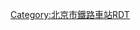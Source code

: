 {{Routemap|title=牛栏山站|inline=<includeonly>yes</includeonly>|map=
\\CONTg\CONTg~~[[京承铁路]][[下行线|下]]、[[上行线]][[承德站]]方向
\\STRg\STRf
\BS\STR\STR
\\\ENDEa+BSa!~STRc2\ABZg3\STR\STRc2\LSTR3+1
\\\ABZg+1\ABZg2!~STRc4\STR!~STRc3\STR+1\STRc4
\\\STR+BSr\STR!~STRc1\ABZg+4!~STRc2\ABZg3\
\\\STR+BSr\STR\ABZg+1\STR!~STRc4\
\\\STR+BSr\STR!~STRc2\ABZg3\ABZg2\STRc3
\\\STR\ABZg+1\ABZg2!~STRc4\STR!~STRc13\STR+4
\\STRc2\ABZg3!~STRc2\ABZg3\STR!~STRc1\ABZg+4\ENDEe
\LSTR2+4\STR+1!~STRc3\ABZg+1!~STRc4\STR!~STRc4\STR\ABZg2\STRc3
\STRc1\ABZg+4!~STRc2\ABZg3\STR\STR\STR!~STRc1\STR+4
\\ABZg+1\STR!~STRc4\STR\STR\STR\STR
\STRc2\ABZg3\STR\STR\STR\STR\STR
\STR+1\STR!~STRc4\STR\STR\STR\STR\STR
\STR\STR\STR\STR\STR\STR\STR
\STR\STR\STR+BSl\STR+BSr\STR\STR\STR+BSl
\STR\STR\STR+BSl\STR+BSr\STR\STR\STR+BSl
\STR\STR\STR+BSl\STR+BSr\STR\STR\STR+BSl
\STR\STR\STR+BSl\STR+BSr\STR\STR\STR+BSl
\STR\STR\STR+BSl\STR+BSr\STR\STR\STR+BSl
\STR\STR\STR+BSl\STR+BSr\STR\STR\STR+BSl
\STR\STR\STR+BSl\STR+BSr\STR\STR\STR+BSl
\STR\STR\STR+BSl\STR+BSr\STR\STR\STR+BSl
\STR\STR\STR\STR\STR\STR\STR
\STR\STR\STR\STR\STR\STR\STR
\STR\STR\STR\STR\STR\STR!~STRc2\STR3
LSTR2+4\STR!~STRc3\STR\STR\STR\STR!~STRc2\ABZ3+1g\STRc4
STRc1\ABZg+4\STR\STR2\STR!~STRc3\ABZg+1\STRc4\
STR2\STR!~STRc3\STRc1\ABZg+4!~STRc2\ABZg3\
STRc1\ABZ2+4g\STRc3\ABZg+1\STR!~STRc4\
STRc1\ABZ4+2f\STR!~STRc3\STR
\STR!~STRc1\ABZg+4\STR
\STR!~STRc2\ABZg3\STR
LSTR2+4\STRc3\ABZg+1\ABZg2!~STRc4\STR!~STRc3\
STRc1\STR2+4\STR!~STRc3\STR!~STRc1\ABZg+4\
STRc1\ABZg+4\STR\STR
\STR\STR\STR
\STR\STR\STR
\STR\STR\STR
\ENDEe\STR\STR
\\STRg\STRf
\\CONTf\CONTf~~[[京承铁路]][[下行线|下]]、[[上行线]][[北京站]]方向
}}<noinclude>

{{Rdt intro|[[牛栏山站]]}}

[[Category:北京市鐵路車站RDT]]
</noinclude>